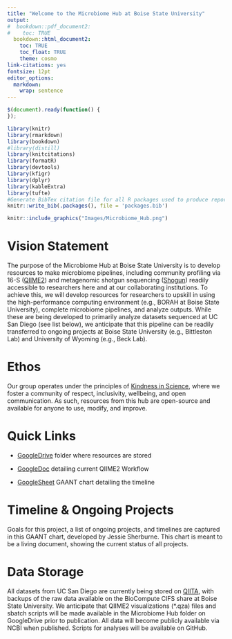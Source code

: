 ```yaml
---
title: "Welcome to the Microbiome Hub at Boise State University"
output:
#  bookdown::pdf_document2:
#    toc: TRUE
  bookdown::html_document2: 
    toc: TRUE
    toc_float: TRUE
    theme: cosmo
link-citations: yes
fontsize: 12pt
editor_options: 
  markdown: 
    wrap: sentence
---
```


```js
$(document).ready(function() {
});
```

```r
library(knitr)
library(rmarkdown)
library(bookdown)
#library(distill)
library(knitcitations)
library(formatR)
library(devtools)
library(kfigr)
library(dplyr)
library(kableExtra)
library(tufte)
#Generate BibTex citation file for all R packages used to produce report
knitr::write_bib(.packages(), file = 'packages.bib')
```

```r
knitr::include_graphics("Images/Microbiome_Hub.png")
```

# Vision Statement

The purpose of the Microbiome Hub at Boise State University is to develop resources to make microbiome pipelines, including community profiling via 16-S ([QIIME2](https://qiime2.org/)) and metagenomic shotgun sequencing ([Shogun](https://github.com/qiime2/q2-shogun)) readily accessible to researchers here and at our collaborating institutions. To achieve this, we will develop resources for researchers to upskill in using the high-performance computing environment (e.g., BORAH at Boise State University), complete microbiome pipelines, and analyze outputs. While these are being developed to primarily analyze datasets sequenced at UC San Diego (see list below), we anticipate that this pipeline can be readily transferred to ongoing projects at Boise State University (e.g., Bittleston Lab) and University of Wyoming (e.g., Beck Lab). 

# Ethos

Our group operates under the principles of [Kindness in Science](http://www.kindnessinscience.org/), where we foster a community of respect, inclusivity, wellbeing, and open communication. As such, resources from this hub are open-source and available for anyone to use, modify, and improve. 

# Quick Links

- [GoogleDrive](https://drive.google.com/drive/folders/1qXnymSF6D959-QATnl5D7QP6TUv0vFC4?usp=sharing) folder where resources are stored

- [GoogleDoc](https://docs.google.com/document/d/1Iog9DA8IQYRgNYYEhhcdXDV13U89HcB_TDfFOZAqW0k/edit?usp=sharing) detailing current QIIME2 Workflow

- [GoogleSheet](https://docs.google.com/spreadsheets/d/1kTnwmbrGl1I3SvsO9_LJbinHY3_5Ra2AcZs3caARJQ0/edit#gid=0) GAANT chart detailing the timeline

# Timeline & Ongoing Projects

Goals for this project, a list of ongoing projects, and timelines are captured in this GAANT chart, developed by Jessie Sherburne. This chart is meant to be a living document, showing the current status of all projects.

# Data Storage

All datasets from UC San Diego are currently being stored on [QIITA](https://qiita.ucsd.edu/), with backups of the raw data available on the BioCompute CIFS share at Boise State University. We anticipate that QIIME2 visualizations (*.qza) files and sbatch scripts will be made available in the Microbiome Hub folder on GoogleDrive prior to publication. All data will become publicly available via NCBI when published. Scripts for analyses will be available on GitHub. 